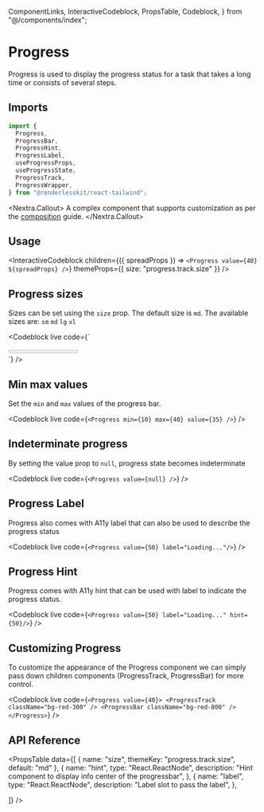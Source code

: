   ComponentLinks,
  InteractiveCodeblock,
  PropsTable,
  Codeblock,
} from "@/components/index";

# Progress

Progress is used to display the progress status for a task that takes a long
time or consists of several steps.

<ComponentLinks github="progress" theme="progress" story="feedback-progress" />

## Imports

```js
import {
  Progress,
  ProgressBar,
  ProgressHint,
  ProgressLabel,
  useProgressProps,
  useProgressState,
  ProgressTrack,
  ProgressWrapper,
} from "@renderlesskit/react-tailwind";
```

<Nextra.Callout>
  A complex component that supports customization as per the
  [composition](/docs/composition) guide.
</Nextra.Callout>

## Usage

<InteractiveCodeblock
  children={({ spreadProps }) => `<Progress value={40} ${spreadProps} />`}
  themeProps={{ size: "progress.track.size" }}
/>

## Progress sizes

Sizes can be set using the `size` prop. The default size is `md`. The available
sizes are: `sm` `md` `lg` `xl`

<Codeblock
  live
  code={`
<div className="flex flex-col space-y-2">
  <Progress size="sm" value={20} />
  <Progress size="md" value={30} />
  <Progress size="lg" value={40} />
  <Progress size="xl" value={50} />
</div>
`}
/>

## Min max values

Set the `min` and `max` values of the progress bar.

<Codeblock live code={`<Progress min={10} max={40} value={35} />`} />

## Indeterminate progress

By setting the value prop to `null`, progress state becomes indeterminate

<Codeblock live code={`<Progress value={null} />`} />

## Progress Label

Progress also comes with A11y label that can also be used to describe the
progress status

<Codeblock live code={`<Progress value={50} label="Loading..."/>`} />

## Progress Hint

Progress comes with A11y hint that can be used with label to indicate the
progress status.

<Codeblock live code={`<Progress value={50} label="Loading..." hint={50}/>`} />

## Customizing Progress

To customize the appearance of the Progress component we can simply pass down
children components (ProgressTrack, ProgressBar) for more control.

<Codeblock
  live
  code={`
<Progress value={40}>
  <ProgressTrack className="bg-red-300" />
  <ProgressBar className="bg-red-800" />
</Progress>
`}
/>

## API Reference

<PropsTable
  data={[
    { name: "size", themeKey: "progress.track.size", default: "md" },
    {
      name: "hint",
      type: "React.ReactNode",
      description: "Hint component to display info center of the progressbar",
    },
    {
      name: "label",
      type: "React.ReactNode",
      description: "Label slot to pass the label",
    },

]} />
